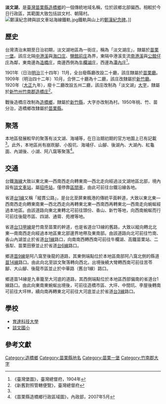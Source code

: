 {{noteTA　
|1 = zh-cn:庄; zh-hk:庄; zh-tw:庄;
}}
'''淡文湖'''，是[[臺灣|臺灣]][[苗栗縣|苗栗縣]][[造橋鄉|造橋鄉]]的一個傳統地域名稱，位於該鄉北部偏西。相較於今日行政區，其範圍大致包括談文村、朝陽村。
[[File:鄭漢紀念碑與談文車站海線鐵軌.jpg|thumb]]鐵軌與山上的[[鄭漢紀念碑|鄭漢紀念碑]]。]]
==歷史==
台灣清治末期至日治初期，淡文湖地區為一街庄，稱為「淡文湖庄」，隸屬於[[苗栗一堡|苗栗一堡]]。該庄北隔[[中港溪|中港溪]]與[[海口_(苗栗縣)|海口庄]]、[[鹽館前庄|鹽館前庄]]為界，東隔中港溪支流[[南港溪_(苗栗縣)|南港溪]]與[[公館仔庄|公館仔庄]]為鄰，東南邊為[[造橋_(大字)|造橋庄]]，南邊西側為[[牛欄湖庄|牛欄湖庄]]，西邊為[[潭內庄|潭內庄]]<ref name="臺灣堡圖">《臺灣堡圖》，臺灣總督府，1904年</ref>。

1901年（日治[[明治|明治]]三十四年）11月，全台廢縣廳改設二十廳，該庄隸屬於[[苗栗廳|苗栗廳]]。1909年（明治四十二年）10月，合併二十廳為十二廳，該庄改隸屬於[[新竹廳|新竹廳]]。1920年（[[大正|大正]]九年），廢十二廳改設五州二廳，該庄改制為「淡文湖」[[大字|大字]]，隸屬於[[新竹州|新竹州]][[竹南郡|竹南郡]][[造橋庄|造橋庄]]<ref>《新舊對照管轄便覽》，臺灣總督府</ref>。

戰後造橋庄改制為[[造橋鄉|造橋鄉]]，隸屬於[[新竹縣|新竹縣]]，大字亦改制為村。1950年桃、竹、苗分治，造橋鄉改隸屬於[[苗栗縣|苗栗縣]]。

==聚落==
本地區發展較早的聚落有淡文湖、海埔等，在日治期初期的官方地圖上已有記載<ref name="臺灣堡圖"/>。此外，本地區尚有崩崁腳、小股坑、海埔仔、山腳、後湖內、大湖內、紅龜面、內湖後、小湖、阿八窩等聚落<ref>《苗栗縣造橋鄉行政區域圖》，內政部，2007年5月</ref>。

==交通==
台鐵[[海岸線_(臺鐵)|海線]]大致以東北東—西南西走向轉東南—西北走向經過淡文湖地區北部，境內設有[[談文車站|談文車站]]，屬[[招呼站_(台鐵)|招呼站]]，僅停靠[[台鐵區間車|區間車]]，由此可前往台鐵沿線各地。

省道[[台1線|台1線]]又稱「縱貫公路」，是台北至屏東楓港的傳統平面幹道，大致以東北東—西南西走向轉東南東—西北西走向再轉東北東—西南西再轉東北—西南走向蜿蜒經過本地區。由該道路向東北東轉北可前往頭份、香山、新竹等地，向西南蜿蜒而行可前往後龍市區、四湖、通霄、苑裡等地。

省道[[台13甲線|台13甲線]]是竹南至苗栗的幹道，也是省道台13線的舊路，大致以縱向轉北北東—南南西走向經過本地區東北部邊界地帶及東南部。由該道路向北可前往竹南、香山內湖並止於省道[[台1線|台1線]]路口，向南南西轉西南可前往牛欄湖、高鐵苗栗站、二張犁、苗栗田寮並止於省道[[台6線|台6線]]路口。

鄉道[[苗9線|苗9線]]是阿八窩至後龍的道路，其東側端點位於本地區南部阿八窩北側的縣道[[苗14線|苗14線]]路口。由此向北至談文聚落轉向西北，出境後繞大彎轉西南可前往苦苓腳、大山腳、後龍市區並止於中華路（舊台1線）路口。

鄉道苗14線是九車籠至大河底的道路，其西側端點位於本地區西部偏南的省道台1線路口。由此向東南東蜿蜒出境後，可前往造橋市區、大坪、中間坑、李屋後轉南可前往大坪林，續向南再轉東北可前往大河底並止於省道[[台3線|台3線]]路口。

==學校==
*[[育達科技大學|育達科技大學]]
*[[談文國小|談文國小]]

==參考文獻==
{{reflist}}

{{竹南郡}}

[[Category:造橋鄉|Category:造橋鄉]]
[[Category:苗栗縣地名|Category:苗栗縣地名]]
[[Category:苗栗一堡|Category:苗栗一堡]]
[[Category:竹南郡大字|Category:竹南郡大字]]